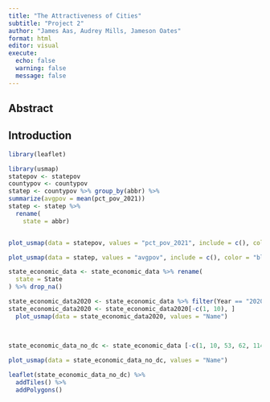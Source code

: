 ```yaml
---
title: "The Attractiveness of Cities"
subtitle: "Project 2"
author: "James Aas, Audrey Mills, Jameson Oates"
format: html
editor: visual
execute:
  echo: false
  warning: false
  message: false
---
```


## Abstract

## Introduction

```r
library(leaflet)

```

```r
library(usmap)
statepov <- statepov
countypov <- countypov
statep <- countypov %>% group_by(abbr) %>%
summarize(avgpov = mean(pct_pov_2021))
statep <- statep %>% 
  rename(
    state = abbr)


plot_usmap(data = statepov, values = "pct_pov_2021", include = c(), color = "blue") + scale_fill_continuous(low = "white", high = "blue", name = "Poverty Percentage Estimates", label = scales::comma) + labs(title = "hurah", subtitle = "using the internets dataset") + theme(legend.position = "right")

plot_usmap(data = statep, values = "avgpov", include = c(), color = "blue") + scale_fill_continuous(low = "white", high = "blue", name = "Poverty Percentage Estimates", label = scales::comma) + labs(title = "hurah", subtitle = "using my dataset (that came from the internet dataset") + theme(legend.position = "right")


```

```r
state_economic_data <- state_economic_data %>% rename(
  state = State
) %>% drop_na()
```

```r
state_economic_data2020 <- state_economic_data %>% filter(Year == "2020") 
state_economic_data2020 <- state_economic_data2020[-c(1, 10), ]
  plot_usmap(data = state_economic_data2020, values = "Name")
  
  
```

```r
state_economic_data_no_dc <- state_economic_data [-c(1, 10, 53, 62, 114, 105, 166, 157), ]
```

```r
plot_usmap(data = state_economic_data_no_dc, values = "Name")
```

```r
leaflet(state_economic_data_no_dc) %>%
  addTiles() %>%
  addPolygons()
```
